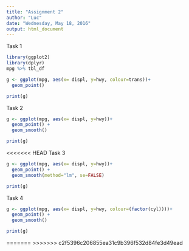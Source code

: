 ```yaml
---
title: "Assignment 2"
author: "Luc"
date: "Wednesday, May 18, 2016"
output: html_document
---
```



Task 1
```r
library(ggplot2)
library(dplyr)
mpg %>% tbl_df

g <- ggplot(mpg, aes(x= displ, y=hwy, colour=trans))+
  geom_point() 

print(g)

```


Task 2
```r

g <- ggplot(mpg, aes(x= displ, y=hwy))+
  geom_point() +
  geom_smooth()

print(g)

```

<<<<<<< HEAD
Task 3
```r

g <- ggplot(mpg, aes(x= displ, y=hwy))+
  geom_point() +
  geom_smooth(method="lm", se=FALSE)

print(g)

```


Task 4
```r

g <- ggplot(mpg, aes(x= displ, y=hwy, colour=(factor(cyl))))+
  geom_point() +
  geom_smooth()

print(g)

```
=======
>>>>>>> c2f5396c206855ea31c9b396f532d84fe3d49ead



